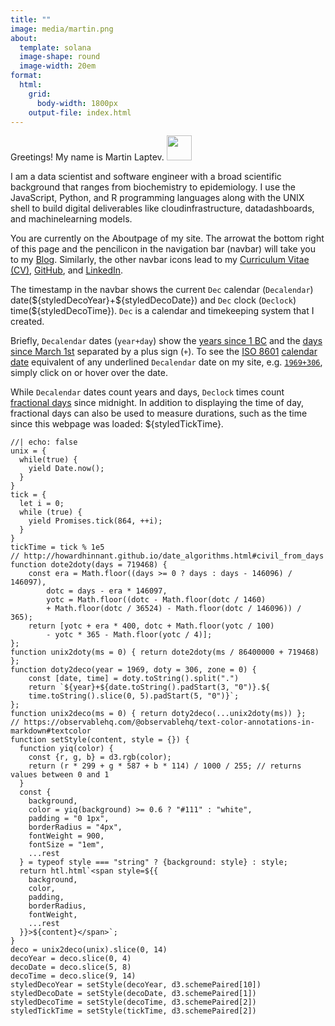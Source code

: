 ```yaml
---
title: ""
image: media/martin.png
about:
  template: solana
  image-shape: round
  image-width: 20em
format:
  html:
    grid:
      body-width: 1800px
    output-file: index.html
---
```


Greetings! My name is Martin Laptev. <img src="media/wave.gif" width="40px"/>

I am a data scientist and software engineer with a broad scientific background that ranges from biochemistry to epidemiology. I use the JavaScript, Python, and R programming languages along with the UNIX shell to build digital deliverables like cloud[]{.bi .bi-cloud}infrastructure, data[]{.bi .bi-bar-chart-line}dashboards, and machine[]{.bi .bi-robot}learning models.

You are currently on the About[]{.bi .bi-person-circle}page of my site. The arrow[](blog/blog.qmd){.bi .bi-arrow-right-short}at the bottom right of this page and the pencil[](blog/blog.qmd){.bi .bi-pencil}icon in the navigation bar (navbar) will take you to my [Blog](blog/blog.qmd). Similarly, the other navbar icons lead to my [Curriculum Vitae (CV)](cv/cv.qmd)[]{.bi .bi-file-earmark-person}, [GitHub](https://github.com/maptv)[]{.bi .bi-github}, and [LinkedIn](https://www.linkedin.com/in/maptv)[]{.bi .bi-linkedin}.


The timestamp in the navbar shows the current `Dec` calendar (`Decalendar`) date[]{.bi .bi-calendar}(\${styledDecoYear}+\${styledDecoDate}) and `Dec` clock (`Declock`) time[]{.bi .bi-clock}(\${styledDecoTime}). `Dec` is a calendar and timekeeping system that I created.

Briefly, `Decalendar` dates (`year+day`) show the [years since 1 BC](https://en.wikipedia.org/wiki/ISO_8601#:~:text=year%200000%20being%20equal%20to%201%20BC) and the [days since March 1st](https://howardhinnant.github.io/date_algorithms.html#civil_from_days:~:text=These%20algorithms%20internally%20assume%20that%20March%201%20is%20the%20first%20day%20of%20the%20year.) separated by a plus sign (`+`). To see the [ISO 8601](https://en.wikipedia.org/wiki/ISO_8601#Time_intervals:~:text=ISO%208601%20is%20an%20international%20standard%20covering%20the%20worldwide%20exchange%20and%20communication%20of%20date%20and%20time%2Drelated%20data.) [calendar date](https://en.wikipedia.org/wiki/ISO_8601#Calendar_dates) equivalent of any underlined `Decalendar` date on my site, e.g. [`1969+306`](#){data-bs-toggle="tooltip" data-bs-title="1970-01-01"}, simply click on or hover over the date.

While `Decalendar` dates count years and days, `Declock` times count [fractional days](https://en.wikipedia.org/wiki/Decimal_time#Fractional_days:~:text=The%20time%20of%20day%20is%20sometimes%20represented%20as%20a%20decimal%20fraction%20of%20a%20day%20in%20science%20and%20computers.) since midnight. In addition to displaying the time of day, fractional days can also be used to measure durations, such as the time since this webpage was loaded: \${styledTickTime}.

```ojs
//| echo: false
unix = {
  while(true) {
    yield Date.now();
  }
}
tick = {
  let i = 0;
  while (true) {
    yield Promises.tick(864, ++i);
  }
}
tickTime = tick % 1e5
// http://howardhinnant.github.io/date_algorithms.html#civil_from_days
function dote2doty(days = 719468) {
    const era = Math.floor((days >= 0 ? days : days - 146096) / 146097),
        dotc = days - era * 146097,
        yotc = Math.floor((dotc - Math.floor(dotc / 1460)
        + Math.floor(dotc / 36524) - Math.floor(dotc / 146096)) / 365);
    return [yotc + era * 400, dotc + Math.floor(yotc / 100)
        - yotc * 365 - Math.floor(yotc / 4)];
};
function unix2doty(ms = 0) { return dote2doty(ms / 86400000 + 719468) };
function doty2deco(year = 1969, doty = 306, zone = 0) {
    const [date, time] = doty.toString().split(".")
    return `${year}+${date.toString().padStart(3, "0")}.${
    time.toString().slice(0, 5).padStart(5, "0")}`;
};
function unix2deco(ms = 0) { return doty2deco(...unix2doty(ms)) };
// https://observablehq.com/@observablehq/text-color-annotations-in-markdown#textcolor
function setStyle(content, style = {}) {
  function yiq(color) {
    const {r, g, b} = d3.rgb(color);
    return (r * 299 + g * 587 + b * 114) / 1000 / 255; // returns values between 0 and 1
  }
  const {
    background,
    color = yiq(background) >= 0.6 ? "#111" : "white",
    padding = "0 1px",
    borderRadius = "4px",
    fontWeight = 900,
    fontSize = "1em",
    ...rest
  } = typeof style === "string" ? {background: style} : style;
  return htl.html`<span style=${{
    background,
    color,
    padding,
    borderRadius,
    fontWeight,
    ...rest
  }}>${content}</span>`;
}
deco = unix2deco(unix).slice(0, 14)
decoYear = deco.slice(0, 4)
decoDate = deco.slice(5, 8)
decoTime = deco.slice(9, 14)
styledDecoYear = setStyle(decoYear, d3.schemePaired[10])
styledDecoDate = setStyle(decoDate, d3.schemePaired[1])
styledDecoTime = setStyle(decoTime, d3.schemePaired[2])
styledTickTime = setStyle(tickTime, d3.schemePaired[2])
```

```{=html}
<script src="time.js"></script>
<script>
const tooltipTriggerList = document.querySelectorAll('[data-bs-toggle="tooltip"]')
const tooltipList = [...tooltipTriggerList].map(tooltipTriggerEl => new bootstrap.Tooltip(tooltipTriggerEl))
</script>
<style>
div#quarto-sidebar-glass { display: none !important; }
ul.navbar-nav.navbar-nav-scroll { -webkit-flex-direction: row !important; }
#quarto-sidebar { padding: 0px; }
#quarto-sidebar > * { padding: 0px; }
#quarto-margin-sidebar { padding: 17px; }
</style>
```
